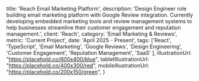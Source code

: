 
  title: 'Reach Email Marketing Platform',
  description: 'Design Engineer role building email marketing platform with Google Review integration. Currently developing embedded marketing tools and review management systems to help businesses streamline their customer engagement and reputation management.',
  client: 'Reach',
  category: 'Email Marketing & Reviews',
  metric: 'Current Project',
  date: 'April 2025 - Present',
  tags: ['React', 'TypeScript', 'Email Marketing', 'Google Reviews', 'Design Engineering', 'Customer Engagement', 'Reputation Management', 'SaaS'
  ],
  illustrationUrl: "https://placehold.co/600x400/blue",
  tabletIllustrationUrl: "https://placehold.co/400x300/red",
  mobileIllustrationUrl: "https://placehold.co/200x150/green",
}

<ProjectMetadata
  client={metadata.client}
  metric={metadata.metric}
  category={metadata.category}
  date={metadata.date}
  tags={metadata.tags}
/>

